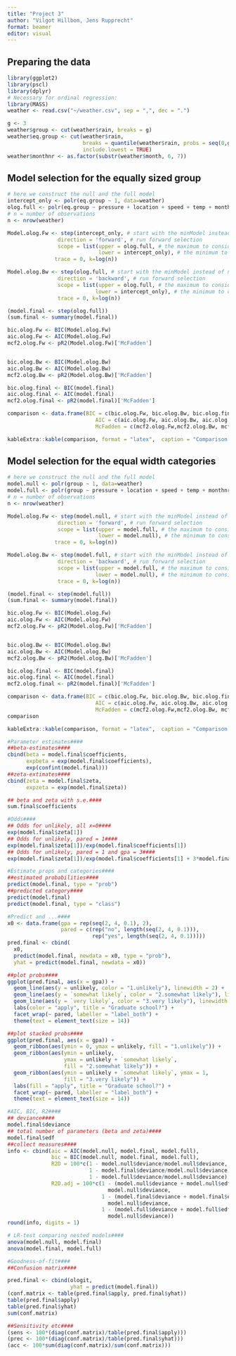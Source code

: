 ---
title: "Project 3"
author: "Vilgot Hillbom, Jens Rupprecht"
format: beamer
editor: visual
---

## Preparing the data

```{r}
library(ggplot2)
library(pscl)
library(dplyr)
# Necessary for ordinal regression:
library(MASS)
weather <- read.csv("~/weather.csv", sep = ",", dec = ".")

g <- 3
weather$group <- cut(weather$rain, breaks = g)
weather$eq.group <- cut(weather$rain,
                        breaks = quantile(weather$rain, probs = seq(0,g)/g),
                        include.lowest = TRUE)
weather$monthnr <- as.factor(substr(weather$month, 6, 7))
```

## Model selection for the equally sized group
```{r}
# here we construct the null and the full model
intercept_only <- polr(eq.group ~ 1, data=weather)
olog.full <- polr(eq.group ~ pressure + location + speed + temp + monthnr, data = weather)
# n = number of observations
n <- nrow(weather)

Model.olog.Fw <- step(intercept_only, # start with the minModel instead of nullModel
                direction = 'forward', # run forward selection
                scope = list(upper = olog.full, # the maximum to consider is a model with all variables
                             lower = intercept_only), # the minimum to consider is a model with X10 only
               trace = 0, k=log(n))

Model.olog.Bw <- step(olog.full, # start with the minModel instead of nullModel
                direction = 'backward', # run forward selection
                scope = list(upper = olog.full, # the maximum to consider is a model with all variables
                            lower = intercept_only), # the minimum to consider is a model with X10 only
                trace = 0, k=log(n))

(model.final <- step(olog.full))
(sum.final <- summary(model.final))

bic.olog.Fw <- BIC(Model.olog.Fw)
aic.olog.Fw <- AIC(Model.olog.Fw)
mcf2.olog.Fw <- pR2(Model.olog.Fw)['McFadden']


bic.olog.Bw <- BIC(Model.olog.Bw)
aic.olog.Bw <- AIC(Model.olog.Bw)
mcf2.olog.Bw <- pR2(Model.olog.Bw)['McFadden']

bic.olog.final <- BIC(model.final)
aic.olog.final <- AIC(model.final)
mcf2.olog.final <- pR2(model.final)['McFadden']

comparison <- data.frame(BIC = c(bic.olog.Fw, bic.olog.Bw, bic.olog.final),
                            AIC = c(aic.olog.Fw, aic.olog.Bw, aic.olog.final),
                            McFadden = c(mcf2.olog.Fw,mcf2.olog.Bw, mcf2.olog.final))
```


```{r compbw, results='asis'}
kableExtra::kable(comparison, format = "latex",  caption = "Comparison of Model Selection Process for equally sized groups") %>% kableExtra::kable_styling(full_width = F, position="center", latex_options="HOLD_position")
```


## Model selection for the equal width categories
```{r}
# here we construct the null and the full model
model.null <- polr(group ~ 1, data=weather)
model.full <- polr(group ~ pressure + location + speed + temp + monthnr, data = weather)
# n = number of observations
n <- nrow(weather)

Model.olog.Fw <- step(model.null, # start with the minModel instead of nullModel
                direction = 'forward', # run forward selection
                scope = list(upper = model.full, # the maximum to consider is a model with all variables
                             lower = model.null), # the minimum to consider is a model with X10 only
               trace = 0, k=log(n))

Model.olog.Bw <- step(model.full, # start with the minModel instead of nullModel
                direction = 'backward', # run forward selection
                scope = list(upper = model.full, # the maximum to consider is a model with all variables
                            lower = model.null), # the minimum to consider is a model with X10 only
                trace = 0, k=log(n))

(model.final <- step(model.full))
(sum.final <- summary(model.final))

bic.olog.Fw <- BIC(Model.olog.Fw)
aic.olog.Fw <- AIC(Model.olog.Fw)
mcf2.olog.Fw <- pR2(Model.olog.Fw)['McFadden']


bic.olog.Bw <- BIC(Model.olog.Bw)
aic.olog.Bw <- AIC(Model.olog.Bw)
mcf2.olog.Bw <- pR2(Model.olog.Bw)['McFadden']

bic.olog.final <- BIC(model.final)
aic.olog.final <- AIC(model.final)
mcf2.olog.final <- pR2(model.final)['McFadden']

comparison <- data.frame(BIC = c(bic.olog.Fw, bic.olog.Bw, bic.olog.final),
                            AIC = c(aic.olog.Fw, aic.olog.Bw, aic.olog.final),
                            McFadden = c(mcf2.olog.Fw,mcf2.olog.Bw, mcf2.olog.final))
comparison
```


```{r compbw_eqwidth, results='asis'}
kableExtra::kable(comparison, format = "latex",  caption = "Comparison of Model Selection Process for equally sized groups") %>% kableExtra::kable_styling(full_width = F, position="center", latex_options="HOLD_position")
```

```{r}
#Parameter estimates####
##beta-estimates####
cbind(beta = model.final$coefficients, 
      expbeta = exp(model.final$coefficients),
      exp(confint(model.final)))
##zeta-extimates####
cbind(zeta = model.final$zeta, 
      expzeta = exp(model.final$zeta))

## beta and zeta with s.e.####
sum.final$coefficients

#Odds####
## Odds for unlikely, all x=0####
exp(model.final$zeta[1])
## Odds for unlikely, pared = 1####
exp(model.final$zeta[1])/exp(model.final$coefficients[1])
## Odds for unlikely, pared = 1 and gpa = 3####
exp(model.final$zeta[1])/exp(model.final$coefficients[1] + 3*model.final$coefficients[2])

#Estimate props and categories####
##estimated probabilities####
predict(model.final, type = "prob")
##predicted category####
predict(model.final)
predict(model.final, type = "class")

#Predict and ...####
x0 <- data.frame(gpa = rep(seq(2, 4, 0.1), 2),
                 pared = c(rep("no", length(seq(2, 4, 0.1))),
                           rep("yes", length(seq(2, 4, 0.1)))))
pred.final <- cbind(
  x0,
  predict(model.final, newdata = x0, type = "prob"),
  yhat = predict(model.final, newdata = x0))

##plot probs####
ggplot(pred.final, aes(x = gpa)) +
  geom_line(aes(y = unlikely, color = "1.unlikely"), linewidth = 2) +
  geom_line(aes(y = `somewhat likely`, color = "2.somewhat likely"), linewidth = 2) +
  geom_line(aes(y = `very likely`, color = "3.very likely"), linewidth = 2) +
  labs(color = "apply", title = "Graduate school?") +
  facet_wrap(~ pared, labeller = "label_both") +
  theme(text = element_text(size = 14))

##plot stacked probs####
ggplot(pred.final, aes(x = gpa)) +
  geom_ribbon(aes(ymin = 0, ymax = unlikely, fill = "1.unlikely")) +
  geom_ribbon(aes(ymin = unlikely, 
                  ymax = unlikely + `somewhat likely`, 
                  fill = "2.somewhat likely")) +
  geom_ribbon(aes(ymin = unlikely + `somewhat likely`, ymax = 1,
                  fill = "3.very likely")) +
  labs(fill = "apply", title = "Graduate school?") +
  facet_wrap(~ pared, labeller = "label_both") +
  theme(text = element_text(size = 14))

#AIC, BIC, R2####
## deviance####
model.final$deviance
## total number of parameters (beta and zeta)####
model.final$edf
##collect measures####
info <- cbind(aic = AIC(model.null, model.final, model.full),
              bic = BIC(model.null, model.final, model.full),
              R2D = 100*c(1 - model.null$deviance/model.null$deviance, 
                          1 - model.final$deviance/model.null$deviance, 
                          1 - model.full$deviance/model.null$deviance),
              R2D.adj = 100*c(1 - (model.null$deviance + model.null$edf - model.null$edf)/
                                model.null$deviance, 
                              1 - (model.final$deviance + model.final$edf - model.null$edf)/
                                model.null$deviance, 
                              1 - (model.full$deviance + model.full$edf - model.null$edf)/
                                model.null$deviance))
round(info, digits = 1)

# LR-test comparing nested models####
anova(model.null, model.final)
anova(model.final, model.full)

#Goodness-of-fit####
##Confusion matrix####

pred.final <- cbind(ologit,
                    yhat = predict(model.final))
(conf.matrix <- table(pred.final$apply, pred.final$yhat))
table(pred.final$apply)
table(pred.final$yhat)
sum(conf.matrix)

##Sensitivity etc####
(sens <- 100*(diag(conf.matrix)/table(pred.final$apply)))
(prec <- 100*(diag(conf.matrix)/table(pred.final$yhat)))
(acc <- 100*sum(diag(conf.matrix)/sum(conf.matrix)))

```


